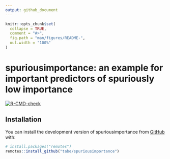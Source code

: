 ```yaml
---
output: github_document
---
```


<!-- README.md is generated from README.Rmd. Please edit that file -->

```r
knitr::opts_chunk$set(
  collapse = TRUE,
  comment = "#>",
  fig.path = "man/figures/README-",
  out.width = "100%"
)
```

# spuriousimportance: an example for important predictors of spuriously low importance

<!-- badges: start -->
[![R-CMD-check](https://github.com/tabe/spuriousimportance/workflows/R-CMD-check/badge.svg)](https://github.com/tabe/spuriousimportance/actions)
<!-- badges: end -->

## Installation

You can install the development version of spuriousimportance from [GitHub](https://github.com/) with:

``` r
# install.packages("remotes")
remotes::install_github("tabe/spuriousimportance")
```
